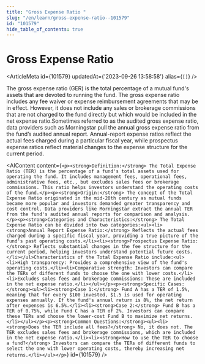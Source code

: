```yaml
---
title: "Gross Expense Ratio "
slug: "/en/learn/gross-expense-ratio--101579"
id: "101579"
hide_table_of_contents: true
---
```



# Gross Expense Ratio 

<ArticleMeta id={101579} updatedAt={'2023-09-26 13:58:58'} alias={`[]`} />
<div className='border-solid border-b border-t-0 my-4 border-[var(--ifm-color-gray-300)]' />

The gross expense ratio (GER) is the total percentage of a mutual fund's assets that are devoted to running the fund. The gross expense ratio includes any fee waiver or expense reimbursement agreements that may be in effect. However, it does not include any sales or brokerage commissions that are not charged to the fund directly but which would be included in the net expense ratio.Sometimes referred to as the audited gross expense ratio, data providers such as Morningstar pull the annual gross expense ratio from the fund’s audited annual report. Annual-report expense ratios reflect the actual fees charged during a particular fiscal year, while prospectus expense ratios reflect material changes to the expense structure for the current period.

<AIContent content={`<p><strong>Definition:</strong> The Total Expense Ratio (TER) is the percentage of a fund's total assets used for operating the fund. It includes management fees, operational fees, administrative fees, etc., but excludes sales fees or brokerage commissions. This ratio helps investors understand the operating costs of the fund.</p><p><strong>Origin:</strong> The concept of the Total Expense Ratio originated in the mid-20th century as mutual funds became more popular and investors demanded greater transparency and cost control. Data providers like Morningstar extract the annual TER from the fund's audited annual reports for comparison and analysis.</p><p><strong>Categories and Characteristics:</strong> The Total Expense Ratio can be divided into two categories:<ul><li><strong>Annual Report Expense Ratio:</strong> Reflects the actual fees charged during a specific fiscal year, providing a true picture of the fund's past operating costs.</li><li><strong>Prospectus Expense Ratio:</strong> Reflects substantial changes in the fee structure for the current period, helping investors understand potential future costs.</li></ul>Characteristics of the Total Expense Ratio include:<ul><li>High transparency: Provides a comprehensive view of the fund's operating costs.</li><li>Comparative strength: Investors can compare the TERs of different funds to choose the one with lower costs.</li><li>Excludes sales fees and brokerage commissions: These are included in the net expense ratio.</li></ul></p><p><strong>Specific Cases:</strong><ul><li><strong>Case 1:</strong> Fund A has a TER of 1.5%, meaning that for every $100 invested, $1.5 is used for operating expenses annually. If the fund's annual return is 8%, the net return after expenses is 6.5%.</li><li><strong>Case 2:</strong> Fund B has a TER of 0.75%, while Fund C has a TER of 2%. Investors can compare these TERs and choose the lower-cost Fund B to maximize net returns.</li></ul></p><p><strong>Common Questions:</strong><ul><li><strong>Does the TER include all fees?</strong> No, it does not. The TER excludes sales fees and brokerage commissions, which are included in the net expense ratio.</li><li><strong>How to use the TER to choose a fund?</strong> Investors can compare the TERs of different funds to select the one with lower operating costs, thereby increasing net returns.</li></ul></p>`} id={101579} />
